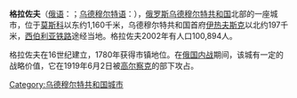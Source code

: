 {{城市|
城市名称=格拉佐夫|
外文名称={{lang|ru|Глазов}}|<br />{{lang|udm|Глазкар}}|
市徽1=Coat of Arms of Glazov (Udmurtia) (1781).png|
国家=俄罗斯|
区=乌德穆尔特共和国|
南北=北|纬度=58|纬分=08|
东西=东|经度=52|经分=40|
官方语言=[[俄语|俄语]]、[[乌德穆尔特语|乌德穆尔特语]]|
人口=100,894|
统计时间=2002年|
建城时间=16世紀，1780年设市|
时区=UTC+4<br />UTC+5（夏令时）|
電話編碼=	(+7) 34141|
网址=www.glazov-gov.ru|
}}
'''格拉佐夫'''（[[俄语|俄语]]：'''{{lang|ru|Глазов}}'''；[[乌德穆尔特语|乌德穆尔特语]]：'''{{lang|udm|Глаз}}'''），[[俄罗斯|俄罗斯]][[乌德穆尔特共和国|乌德穆尔特共和国]]北部的一座城市，位于[[莫斯科|莫斯科]]以东约1,160千米，乌德穆尔特共和国首府[[伊热夫斯克|伊热夫斯克]]以北约197千米，[[西伯利亚铁路|西伯利亚铁路]]途经当地。格拉佐夫2002年有人口100,894人。

格拉佐夫在16世纪建立，1780年获得市镇地位。在[[俄国内战|俄国内战]]期间，该城有一定的战略价值，它在1919年6月2日被[[高尔察克|高尔察克]]的部下攻占。

{{Authority control}}

{{烏德穆爾特共和國行政區劃}}

{{DEFAULTSORT:Глазов}}
[[Category:乌德穆尔特共和国城市|Category:乌德穆尔特共和国城市]]

{{russia-geo-stub}}